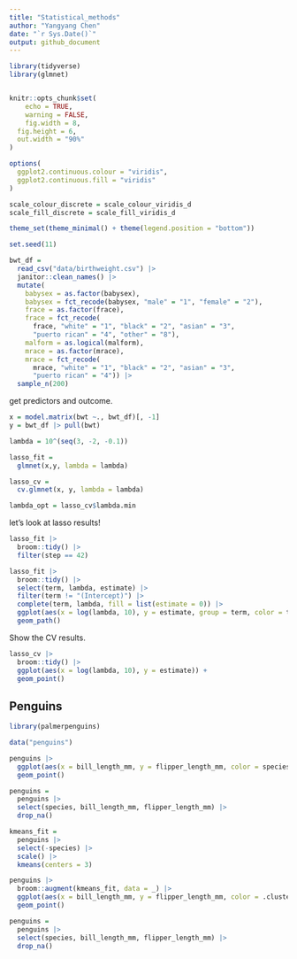 ```yaml
---
title: "Statistical_methods"
author: "Yangyang Chen"
date: "`r Sys.Date()`"
output: github_document
---
```


```r
library(tidyverse)
library(glmnet)


knitr::opts_chunk$set(
	echo = TRUE,
	warning = FALSE,
	fig.width = 8, 
  fig.height = 6,
  out.width = "90%"
)

options(
  ggplot2.continuous.colour = "viridis",
  ggplot2.continuous.fill = "viridis"
)

scale_colour_discrete = scale_colour_viridis_d
scale_fill_discrete = scale_fill_viridis_d

theme_set(theme_minimal() + theme(legend.position = "bottom"))
```

```r
set.seed(11)
```

```r
bwt_df = 
  read_csv("data/birthweight.csv") |> 
  janitor::clean_names() |>
  mutate(
    babysex = as.factor(babysex),
    babysex = fct_recode(babysex, "male" = "1", "female" = "2"),
    frace = as.factor(frace),
    frace = fct_recode(
      frace, "white" = "1", "black" = "2", "asian" = "3", 
      "puerto rican" = "4", "other" = "8"),
    malform = as.logical(malform),
    mrace = as.factor(mrace),
    mrace = fct_recode(
      mrace, "white" = "1", "black" = "2", "asian" = "3", 
      "puerto rican" = "4")) |> 
  sample_n(200)
```

get predictors and outcome.
```r
x = model.matrix(bwt ~., bwt_df)[, -1]
y = bwt_df |> pull(bwt)
```

```r
lambda = 10^(seq(3, -2, -0.1))

lasso_fit = 
  glmnet(x,y, lambda = lambda)

lasso_cv = 
  cv.glmnet(x, y, lambda = lambda)

lambda_opt = lasso_cv$lambda.min
```

let's look at lasso results!

```r
lasso_fit |> 
  broom::tidy() |> 
  filter(step == 42)
```

```r
lasso_fit |> 
  broom::tidy() |> 
  select(term, lambda, estimate) |> 
  filter(term != "(Intercept)") |> 
  complete(term, lambda, fill = list(estimate = 0)) |> 
  ggplot(aes(x = log(lambda, 10), y = estimate, group = term, color = term)) +
  geom_path()
```

Show the CV results.

```r
lasso_cv |> 
  broom::tidy() |> 
  ggplot(aes(x = log(lambda, 10), y = estimate)) +
  geom_point()
```

## Penguins

```r
library(palmerpenguins)

data("penguins")

penguins |> 
  ggplot(aes(x = bill_length_mm, y = flipper_length_mm, color = species)) +
  geom_point()

penguins = 
  penguins |> 
  select(species, bill_length_mm, flipper_length_mm) |> 
  drop_na()

kmeans_fit = 
  penguins |> 
  select(-species) |> 
  scale() |> 
  kmeans(centers = 3)

penguins |> 
  broom::augment(kmeans_fit, data = _) |> 
  ggplot(aes(x = bill_length_mm, y = flipper_length_mm, color = .cluster)) +
  geom_point()

penguins = 
  penguins |> 
  select(species, bill_length_mm, flipper_length_mm) |> 
  drop_na()
```

